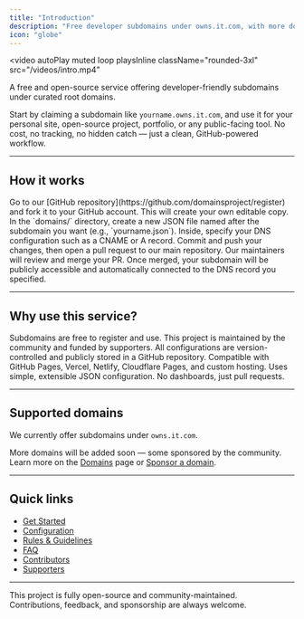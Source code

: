```yaml
---
title: "Introduction"
description: "Free developer subdomains under owns.it.com, with more domains coming soon."
icon: "globe"
---
```


<video
  autoPlay
  muted
  loop
  playsInline
  className="rounded-3xl"
  src="/videos/intro.mp4"
></video>

A free and open-source service offering developer-friendly subdomains under curated root domains.

Start by claiming a subdomain like `yourname.owns.it.com`, and use it for your personal site, open-source project, portfolio, or any public-facing tool. No cost, no tracking, no hidden catch — just a clean, GitHub-powered workflow.


---

## How it works

<AccordionGroup>

  <Accordion icon="code-fork" title="1. Fork the repository">
    Go to our [GitHub repository](https://github.com/domainsproject/register) and fork it to your GitHub account. This will create your own editable copy.
  </Accordion>

  <Accordion icon="file-code" title="2. Add your subdomain config">
    In the `domains/` directory, create a new JSON file named after the subdomain you want (e.g., `yourname.json`). Inside, specify your DNS configuration such as a CNAME or A record.
  </Accordion>

  <Accordion icon="code-branch" title="3. Submit a pull request">
    Commit and push your changes, then open a pull request to our main repository. Our maintainers will review and merge your PR.
  </Accordion>

  <Accordion icon="rocket" title="4. Your subdomain goes live">
    Once merged, your subdomain will be publicly accessible and automatically connected to the DNS record you specified.
  </Accordion>

</AccordionGroup>

---

## Why use this service?

<CardGroup>

  <Card title="Free for everyone" icon="coins" href="/rules">
    Subdomains are free to register and use. This project is maintained by the community and funded by supporters.
  </Card>

  <Card title="Git-based and open" icon="code" href="https://github.com/domainsproject/register">
    All configurations are version-controlled and publicly stored in a GitHub repository.
  </Card>

  <Card title="Works with modern hosting" icon="server" href="/dns">
    Compatible with GitHub Pages, Vercel, Netlify, Cloudflare Pages, and custom hosting.
  </Card>

  <Card title="Built for developers" icon="terminal" href="/configuration">
    Uses simple, extensible JSON configuration. No dashboards, just pull requests.
  </Card>

</CardGroup>

---
## Supported domains

We currently offer subdomains under `owns.it.com`.

More domains will be added soon — some sponsored by the community.  
Learn more on the [Domains](/core/domains) page or [Sponsor a domain](/community/supporters).

---

## Quick links

- [Get Started](/core/quickstart)
- [Configuration](/guides/configuration)
- [Rules & Guidelines](/guides/rules)
- [FAQ](/help/faq)
- [Contributors](/community/contributors)
- [Supporters](/community/supporters)

---

This project is fully open-source and community-maintained.  
Contributions, feedback, and sponsorship are always welcome.
